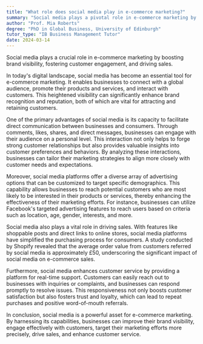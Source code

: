 ```yaml
---
title: "What role does social media play in e-commerce marketing?"
summary: "Social media plays a pivotal role in e-commerce marketing by enhancing brand visibility, customer engagement, and driving sales."
author: "Prof. Mia Roberts"
degree: "PhD in Global Business, University of Edinburgh"
tutor_type: "IB Business Management Tutor"
date: 2024-03-14
---
```


Social media plays a crucial role in e-commerce marketing by boosting brand visibility, fostering customer engagement, and driving sales.

In today's digital landscape, social media has become an essential tool for e-commerce marketing. It enables businesses to connect with a global audience, promote their products and services, and interact with customers. This heightened visibility can significantly enhance brand recognition and reputation, both of which are vital for attracting and retaining customers.

One of the primary advantages of social media is its capacity to facilitate direct communication between businesses and consumers. Through comments, likes, shares, and direct messages, businesses can engage with their audience on a personal level. This interaction not only helps to forge strong customer relationships but also provides valuable insights into customer preferences and behaviors. By analyzing these interactions, businesses can tailor their marketing strategies to align more closely with customer needs and expectations.

Moreover, social media platforms offer a diverse array of advertising options that can be customized to target specific demographics. This capability allows businesses to reach potential customers who are most likely to be interested in their products or services, thereby enhancing the effectiveness of their marketing efforts. For instance, businesses can utilize Facebook's targeted advertising features to reach users based on criteria such as location, age, gender, interests, and more.

Social media also plays a vital role in driving sales. With features like shoppable posts and direct links to online stores, social media platforms have simplified the purchasing process for consumers. A study conducted by Shopify revealed that the average order value from customers referred by social media is approximately £50, underscoring the significant impact of social media on e-commerce sales.

Furthermore, social media enhances customer service by providing a platform for real-time support. Customers can easily reach out to businesses with inquiries or complaints, and businesses can respond promptly to resolve issues. This responsiveness not only boosts customer satisfaction but also fosters trust and loyalty, which can lead to repeat purchases and positive word-of-mouth referrals.

In conclusion, social media is a powerful asset for e-commerce marketing. By harnessing its capabilities, businesses can improve their brand visibility, engage effectively with customers, target their marketing efforts more precisely, drive sales, and enhance customer service.
    